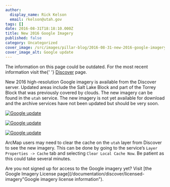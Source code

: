 ```yaml
---
author:
  display_name: Rick Kelson
  email: rkelson@utah.gov
tags: []
date: 2016-08-31T18:18:10.000Z
title: New 2016 Google Imagery
published: false
category: Uncategorized
cover_image: /src/images/pillar-blog/2016-08-31-new-2016-google-imagery/slcoblock_sm.png
cover_image_alt: Google update
---
```



<div class="pop grid">
  <p class="text-center">
    The information on this page could be outdated. For the most recent information visit the{' '}
    <a href="/products/discover">Discover</a> page.
  </p>
</div>

New 2016 high-resolution Google imagery is available from the Discover server. Updated areas include the Salt Lake Block and part of the Torrey Block that was previously covered by clouds. The new imagery can be found in the `utah` service. The new imagery is not yet available for download and the archive services have not been updated but should be very soon.

[![Google update](/images/404.png 'view sample')](/images/404.png)

[![Google update](../../images/pillar-blog/2016-08-31-new-2016-google-imagery/slcoblock_sm.png 'view sample')](../../images/pillar-blog/2016-08-31-new-2016-google-imagery/slcoblock.png)

[![Google update](../../images/pillar-blog/2016-08-31-new-2016-google-imagery/torreyblock_sm.png 'view sample')](../../images/pillar-blog/2016-08-31-new-2016-google-imagery/torreyblock.png)

ArcMap users may need to clear the cache on the `utah` layer from Discover to see the new imagery. This can be done by going to the service’s `Layer Properties -> Cache` tab and selecting `Clear Local Cache Now`. Be patient as this could take several minutes.

Are you not signed up for access to the Google imagery yet? Visit [the Google Imagery License page](/documentation/discover/licensed-imagery"Google imagery license information").

<Contacts subject={frontmatter.title} contactKey="google_imagery" />
